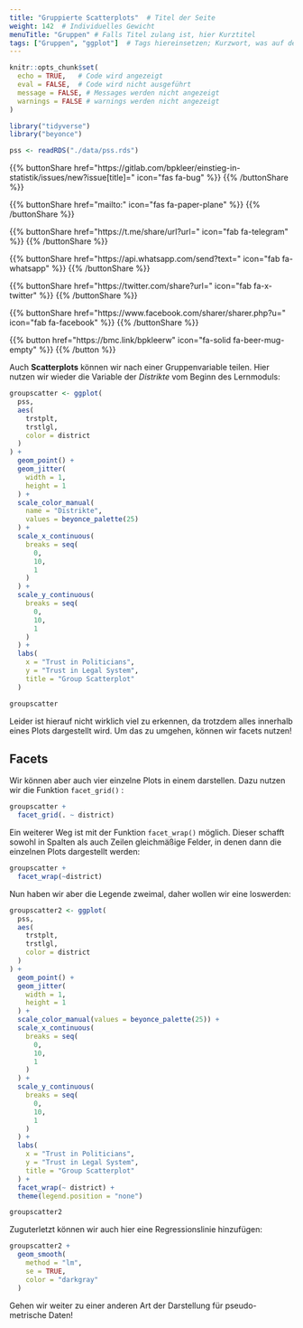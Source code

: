 ```yaml
---
title: "Gruppierte Scatterplots"  # Titel der Seite
weight: 142  # Individuelles Gewicht 
menuTitle: "Gruppen" # Falls Titel zulang ist, hier Kurztitel
tags: ["Gruppen", "ggplot"]  # Tags hiereinsetzen; Kurzwort, was auf der Seite passsiert
---
```

```r
knitr::opts_chunk$set(
  echo = TRUE,   # Code wird angezeigt
  eval = FALSE,  # Code wird nicht ausgeführt
  message = FALSE, # Messages werden nicht angezeigt
  warnings = FALSE # warnings werden nicht angezeigt
)

library("tidyverse")
library("beyonce")

pss <- readRDS("./data/pss.rds")

```

{{% buttonShare href=\"https\:\/\/gitlab.com\/bpkleer\/einstieg-in-statistik\/issues\/new?issue[title]=\" icon=\"fas fa-bug\" %}} {{% /buttonShare %}} 

{{% buttonShare href=\"mailto\:\" icon=\"fas fa-paper-plane\" %}} {{% /buttonShare %}}

{{% buttonShare href=\"https\:\/\/t.me\/share\/url?url=\" icon=\"fab fa-telegram\" %}} {{% /buttonShare %}}

{{% buttonShare href=\"https\:\/\/api.whatsapp.com\/send?text=\" icon=\"fab fa-whatsapp\" %}} {{% /buttonShare %}}

{{% buttonShare href=\"https\:\/\/twitter.com\/share?url=\" icon=\"fab fa-x-twitter\" %}} {{% /buttonShare %}}

{{% buttonShare href=\"https\:\/\/www.facebook.com\/sharer\/sharer.php?u=\" icon=\"fab fa-facebook\" %}} {{% /buttonShare %}}

{{% button href=\"https\:\/\/bmc.link\/bpkleerw\" icon=\"fa-solid fa-beer-mug-empty\" %}} {{% /button %}}

Auch **Scatterplots** können wir nach einer Gruppenvariable teilen. Hier nutzen wir wieder die Variable der *Distrikte* vom Beginn des Lernmoduls:
```r
groupscatter <- ggplot(
  pss, 
  aes(
    trstplt, 
    trstlgl,
    color = district
  )
) +
  geom_point() +
  geom_jitter(
    width = 1, 
    height = 1
  ) +
  scale_color_manual(
    name = "Distrikte", 
    values = beyonce_palette(25)
  ) +
  scale_x_continuous(
    breaks = seq(
      0, 
      10,
      1
    )
  ) + 
  scale_y_continuous( 
    breaks = seq(
      0,
      10,
      1
    )
  ) + 
  labs(
    x = "Trust in Politicians", 
    y = "Trust in Legal System",
    title = "Group Scatterplot"
  ) 

groupscatter
```
Leider ist hierauf nicht wirklich viel zu erkennen, da trotzdem alles innerhalb eines Plots dargestellt wird. Um das zu umgehen, können wir facets nutzen!

## Facets
Wir können aber auch vier einzelne Plots in einem darstellen. Dazu nutzen wir die Funktion `facet_grid()` :
```r
groupscatter +
  facet_grid(. ~ district)
```

Ein weiterer Weg ist mit der Funktion `facet_wrap()` möglich. Dieser schafft sowohl in Spalten als auch Zeilen gleichmäßige Felder, in denen dann die einzelnen Plots dargestellt werden:
```r
groupscatter + 
  facet_wrap(~district)
```

Nun haben wir aber die Legende zweimal, daher wollen wir eine loswerden:
```r
groupscatter2 <- ggplot(
  pss, 
  aes(
    trstplt, 
    trstlgl,
    color = district
  )
) +
  geom_point() +
  geom_jitter(
    width = 1, 
    height = 1
  ) +
  scale_color_manual(values = beyonce_palette(25)) +
  scale_x_continuous(
    breaks = seq(
      0,
      10,
      1
    )
  ) + 
  scale_y_continuous(
    breaks = seq(
      0,
      10,
      1
    )
  ) + 
  labs(
    x = "Trust in Politicians", 
    y = "Trust in Legal System",
    title = "Group Scatterplot"
  ) +
  facet_wrap(~ district) +
  theme(legend.position = "none")

groupscatter2
```

Zuguterletzt können wir auch hier eine Regressionslinie hinzufügen:
```r
groupscatter2 + 
  geom_smooth(
    method = "lm", 
    se = TRUE,
    color = "darkgray"
  )
```

Gehen wir weiter zu einer anderen Art der Darstellung für pseudo-metrische Daten!
